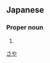 ==Japanese==
{{ja-kanjitab|沙|耶}}

===Proper noun===
{{ja-pos|proper|さや}}

# {{given name|female|lang=ja}}

[[Category:Japanese female given names|さや]]
